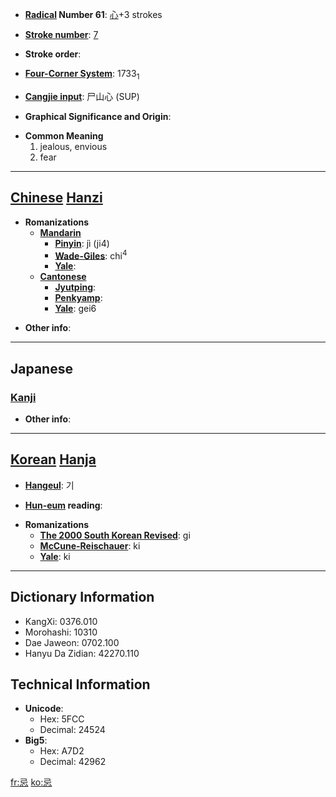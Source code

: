 * '''[[Wiktionary:Chinese radical index| Radical]] Number 61''': [[Wiktionary:Chinese radical index 心|心]]+3 strokes

* '''[[Wiktionary:Chinese total strokes index|Stroke number]]''': [[Wiktionary:Chinese total strokes index 7|7]]

* '''Stroke order''': 

* '''[[Wiktionary:Chinese four corner index|Four-Corner System]]''': 1733<sub>1</sub>

* '''[[Wiktionary:Chinese Cangjie index|Cangjie input]]''': 尸山心 (SUP)

* '''Graphical Significance and Origin''': 

* '''Common Meaning'''
*#jealous, envious
*# fear


----

== [[Chinese]] [[Hanzi]] ==

* '''Romanizations'''
** '''[[Mandarin]]'''
*** '''[[Pinyin]]''': jì (ji4)
*** '''[[Wade-Giles]]''': chi<sup>4</sup>
*** '''[[Yale]]''': 
** '''[[Cantonese]]'''
*** '''[[Jyutping]]''':
*** '''[[Penkyamp]]''': 
*** '''[[Yale]]''': gei6

* '''Other info''': 

----

==Japanese==
===[[Kanji]]===
{{kanji|on readings=[[き]] (ki)
|kun readings=[[いむ]] (imu)
}}

* '''Other info''':  

----

== [[Korean]] [[Hanja]] ==

* '''[[Hangeul]]''': 기

* '''[[Hun-eum]] reading''': 

* '''Romanizations'''
** '''[[The 2000 South Korean Revised Romanization|The 2000 South Korean Revised]]''': gi
** '''[[McCune-Reischauer]]''': ki
** '''[[Yale]]''': ki

----

== Dictionary Information ==

* KangXi: 0376.010
* Morohashi: 10310
* Dae Jaweon: 0702.100
* Hanyu Da Zidian: 42270.110

== Technical Information ==

* '''Unicode''':
** Hex: 5FCC
** Decimal: 24524
* '''Big5''':
** Hex: A7D2
** Decimal: 42962

[[fr:忌]]
[[ko:忌]]